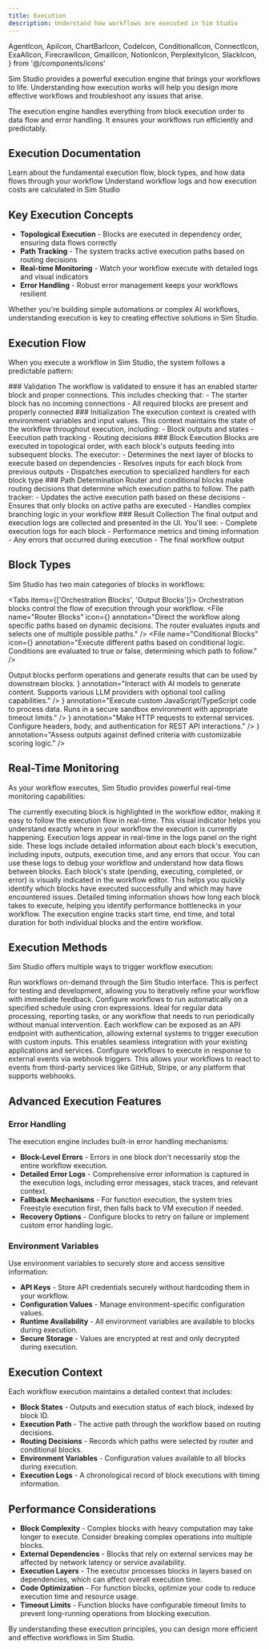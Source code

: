 ```yaml
---
title: Execution
description: Understand how workflows are executed in Sim Studio
---
```


  AgentIcon,
  ApiIcon,
  ChartBarIcon,
  CodeIcon,
  ConditionalIcon,
  ConnectIcon,
  ExaAIIcon,
  FirecrawlIcon,
  GmailIcon,
  NotionIcon,
  PerplexityIcon,
  SlackIcon,
} from '@/components/icons'

Sim Studio provides a powerful execution engine that brings your workflows to life. Understanding how execution works will help you design more effective workflows and troubleshoot any issues that arise.

<Callout type="info">
  The execution engine handles everything from block execution order to data flow and error handling. It ensures your workflows run efficiently and predictably.
</Callout>

## Execution Documentation

<Cards>
  <Card title="Execution Basics" href="/execution/basics">
    Learn about the fundamental execution flow, block types, and how data flows through your
    workflow
  </Card>

  <Card title="Logging and Cost Calculation" href="/execution/advanced">
    Understand workflow logs and how execution costs are calculated in Sim Studio
  </Card>
</Cards>

## Key Execution Concepts

- **Topological Execution** - Blocks are executed in dependency order, ensuring data flows correctly
- **Path Tracking** - The system tracks active execution paths based on routing decisions
- **Real-time Monitoring** - Watch your workflow execute with detailed logs and visual indicators
- **Error Handling** - Robust error management keeps your workflows resilient

Whether you're building simple automations or complex AI workflows, understanding execution is key to creating effective solutions in Sim Studio.

## Execution Flow

When you execute a workflow in Sim Studio, the system follows a predictable pattern:

<Steps>
  <Step>
    ### Validation The workflow is validated to ensure it has an enabled starter block and proper
    connections. This includes checking that: - The starter block has no incoming connections - All
    required blocks are present and properly connected
  </Step>

<Step>
  ### Initialization The execution context is created with environment variables and input values.
  This context maintains the state of the workflow throughout execution, including: - Block outputs
  and states - Execution path tracking - Routing decisions
</Step>

<Step>
  ### Block Execution Blocks are executed in topological order, with each block's outputs feeding
  into subsequent blocks. The executor: - Determines the next layer of blocks to execute based on
  dependencies - Resolves inputs for each block from previous outputs - Dispatches execution to
  specialized handlers for each block type
</Step>

<Step>
  ### Path Determination Router and conditional blocks make routing decisions that determine which
  execution paths to follow. The path tracker: - Updates the active execution path based on these
  decisions - Ensures that only blocks on active paths are executed - Handles complex branching
  logic in your workflow
</Step>

  <Step>
    ### Result Collection The final output and execution logs are collected and presented in the UI.
    You'll see: - Complete execution logs for each block - Performance metrics and timing
    information - Any errors that occurred during execution - The final workflow output
  </Step>
</Steps>

## Block Types

Sim Studio has two main categories of blocks in workflows:

<Tabs items={['Orchestration Blocks', 'Output Blocks']}>
  <Tab value="Orchestration Blocks">
    <Card>
      Orchestration blocks control the flow of execution through your workflow.
      <Files>
        <File
          name="Router Blocks"
          icon={<ConnectIcon className="h-4 w-4" />}
          annotation="Direct the workflow along specific paths based on dynamic decisions. The router evaluates inputs and selects one of multiple possible paths."
        />
        <File
          name="Conditional Blocks"
          icon={<ConditionalIcon className="h-4 w-4" />}
          annotation="Execute different paths based on conditional logic. Conditions are evaluated to true or false, determining which path to follow."
        />
      </Files>
    </Card>
  </Tab>

  <Tab value="Output Blocks">
    <Card>
      Output blocks perform operations and generate results that can be used by downstream blocks.
      <Files>
        <File
          name="Agent Block"
          icon={<AgentIcon className="h-4 w-4" />}
          annotation="Interact with AI models to generate content. Supports various LLM providers with optional tool calling capabilities."
        />
        <File
          name="Function Blocks"
          icon={<CodeIcon className="h-4 w-4" />}
          annotation="Execute custom JavaScript/TypeScript code to process data. Runs in a secure sandbox environment with appropriate timeout limits."
        />
        <File
          name="API Blocks"
          icon={<ApiIcon className="h-4 w-4" />}
          annotation="Make HTTP requests to external services. Configure headers, body, and authentication for REST API interactions."
        />
        <File
          name="Evaluator Blocks"
          icon={<ChartBarIcon className="h-4 w-4" />}
          annotation="Assess outputs against defined criteria with customizable scoring logic."
        />
      </Files>
    </Card>
  </Tab>
</Tabs>

## Real-Time Monitoring

As your workflow executes, Sim Studio provides powerful real-time monitoring capabilities:

<Accordions>
  <Accordion title="Active Block Indicator">
    The currently executing block is highlighted in the workflow editor, making it easy to follow
    the execution flow in real-time. This visual indicator helps you understand exactly where in
    your workflow the execution is currently happening.
  </Accordion>

<Accordion title="Live Logs Panel">
  Execution logs appear in real-time in the logs panel on the right side. These logs include
  detailed information about each block's execution, including inputs, outputs, execution time, and
  any errors that occur. You can use these logs to debug your workflow and understand how data flows
  between blocks.
</Accordion>

<Accordion title="Block States">
  Each block's state (pending, executing, completed, or error) is visually indicated in the workflow
  editor. This helps you quickly identify which blocks have executed successfully and which may have
  encountered issues.
</Accordion>

  <Accordion title="Performance Metrics">
    Detailed timing information shows how long each block takes to execute, helping you identify
    performance bottlenecks in your workflow. The execution engine tracks start time, end time, and
    total duration for both individual blocks and the entire workflow.
  </Accordion>
</Accordions>

## Execution Methods

Sim Studio offers multiple ways to trigger workflow execution:

<Cards>
  <Card title="Manual Execution" href="#">
    Run workflows on-demand through the Sim Studio interface. This is perfect for testing and
    development, allowing you to iteratively refine your workflow with immediate feedback.
  </Card>

<Card title="Scheduled Execution" href="#">
  Configure workflows to run automatically on a specified schedule using cron expressions. Ideal for
  regular data processing, reporting tasks, or any workflow that needs to run periodically without
  manual intervention.
</Card>

<Card title="API Endpoints" href="#">
  Each workflow can be exposed as an API endpoint with authentication, allowing external systems to
  trigger execution with custom inputs. This enables seamless integration with your existing
  applications and services.
</Card>

  <Card title="Webhooks" href="#">
    Configure workflows to execute in response to external events via webhook triggers. This allows
    your workflows to react to events from third-party services like GitHub, Stripe, or any platform
    that supports webhooks.
  </Card>
</Cards>

## Advanced Execution Features

### Error Handling

The execution engine includes built-in error handling mechanisms:

- **Block-Level Errors** - Errors in one block don't necessarily stop the entire workflow execution.
- **Detailed Error Logs** - Comprehensive error information is captured in the execution logs, including error messages, stack traces, and relevant context.
- **Fallback Mechanisms** - For function execution, the system tries Freestyle execution first, then falls back to VM execution if needed.
- **Recovery Options** - Configure blocks to retry on failure or implement custom error handling logic.

### Environment Variables

Use environment variables to securely store and access sensitive information:

- **API Keys** - Store API credentials securely without hardcoding them in your workflow.
- **Configuration Values** - Manage environment-specific configuration values.
- **Runtime Availability** - All environment variables are available to blocks during execution.
- **Secure Storage** - Values are encrypted at rest and only decrypted during execution.

## Execution Context

Each workflow execution maintains a detailed context that includes:

- **Block States** - Outputs and execution status of each block, indexed by block ID.
- **Execution Path** - The active path through the workflow based on routing decisions.
- **Routing Decisions** - Records which paths were selected by router and conditional blocks.
- **Environment Variables** - Configuration values available to all blocks during execution.
- **Execution Logs** - A chronological record of block executions with timing information.

## Performance Considerations

- **Block Complexity** - Complex blocks with heavy computation may take longer to execute. Consider breaking complex operations into multiple blocks.
- **External Dependencies** - Blocks that rely on external services may be affected by network latency or service availability.
- **Execution Layers** - The executor processes blocks in layers based on dependencies, which can affect overall execution time.
- **Code Optimization** - For function blocks, optimize your code to reduce execution time and resource usage.
- **Timeout Limits** - Function blocks have configurable timeout limits to prevent long-running operations from blocking execution.

By understanding these execution principles, you can design more efficient and effective workflows in Sim Studio.
